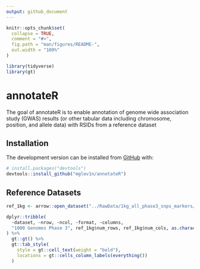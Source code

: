 ```yaml
---
output: github_document
---
```


<!-- README.md is generated from README.Rmd. Please edit that file -->

```r
knitr::opts_chunk$set(
  collapse = TRUE,
  comment = "#>",
  fig.path = "man/figures/README-",
  out.width = "100%"
)

library(tidyverse)
library(gt)
```

# annotateR

<!-- badges: start -->
<!-- badges: end -->

The goal of annotateR is to enable annotation of genome wide association study (GWAS) results (or other tabular data including chromosome, position, and allele data) with RSIDs from a reference dataset

## Installation

The development version can be installed from [GitHub](https://github.com/) with:

``` r
# install.packages("devtools")
devtools::install_github("mglev1n/annotateR")
```

## Reference Datasets

```r
ref_1kg <- arrow::open_dataset("../RawData/1kg_all_phase3_snps_markers/1kg_all_phase3_snps_marker.parquet")

dplyr::tribble(
  ~dataset, ~nrow, ~ncol, ~format, ~columns,
  "1000 Genomes Phase 3", ref_1kg$num_rows, ref_1kg$num_cols, as.character(ref_1kg$format), glue::glue_collapse(ref_1kg$schema$names, sep = ", ")
) %>%
  gt::gt() %>%
  gt::tab_style(
    style = gt::cell_text(weight = "bold"),
    locations = gt::cells_column_labels(everything())
  )
```
